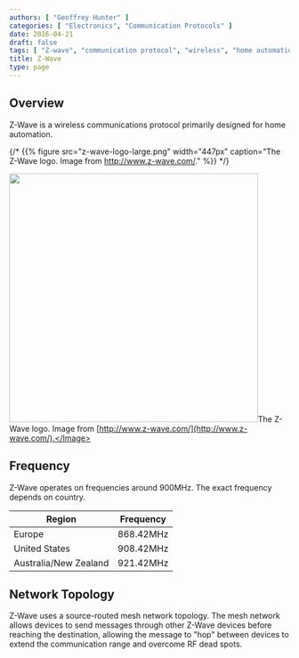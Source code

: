 ```yaml
---
authors: [ "Geoffrey Hunter" ]
categories: [ "Electronics", "Communication Protocols" ]
date: 2016-04-21
draft: false
tags: [ "Z-wave", "communication protocol", "wireless", "home automation" ]
title: Z-Wave
type: page
---
```



<WarningIsNotes />

## Overview

Z-Wave is a wireless communications protocol primarily designed for home automation.

{/* {{% figure src="z-wave-logo-large.png" width="447px" caption="The Z-Wave logo. Image from http://www.z-wave.com/."  %}} */}

<Image src={z_wave_logo_large} width="447">The Z-Wave logo. Image from [http://www.z-wave.com/](http://www.z-wave.com/).</Image>

## Frequency

Z-Wave operates on frequencies around 900MHz. The exact frequency depends on country.

<table>
    <thead>
        <tr>
            <th>Region</th>
            <th>Frequency</th>
        </tr>
    </thead>
<tbody>
<tr>
<td>Europe</td>
<td>868.42MHz</td>
</tr>
<tr>
<td>United States</td>
<td>908.42MHz</td>
</tr>
<tr>
<td>Australia/New Zealand</td>
<td>921.42MHz</td>
</tr>
</tbody>
</table>

## Network Topology

Z-Wave uses a source-routed mesh network topology. The mesh network allows devices to send messages through other Z-Wave devices before reaching the destination, allowing the message to "hop" between devices to extend the communication range and overcome RF dead spots.

